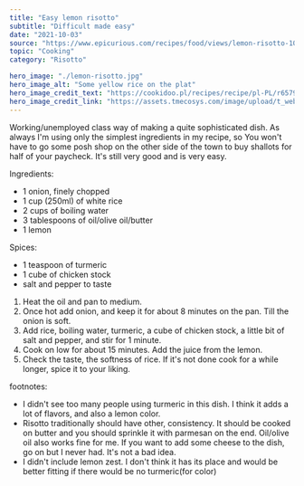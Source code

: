 ---
title: "Easy lemon risotto"
subtitle: "Difficult made easy" 
date: "2021-10-03"
source: "https://www.epicurious.com/recipes/food/views/lemon-risotto-106451"
topic: "Cooking"
category: "Risotto"

hero_image: "./lemon-risotto.jpg"
hero_image_alt: "Some yellow rice on the plat"
hero_image_credit_text: "https://cookidoo.pl/recipes/recipe/pl-PL/r657982"
hero_image_credit_link: "https://assets.tmecosys.com/image/upload/t_web667x528/img/recipe/ras/Assets/b5e40dc1-9432-4211-9752-cf4c14cfd31b/Derivates/29d601b4-9a3c-485f-ba6f-0e14b6016187.jpg"
---

Working/unemployed class way of making a quite sophisticated dish. As always I'm using only the simplest ingredients in my recipe, so You won't have to go some posh shop on the other side of the town to buy shallots for half of your paycheck. It's still
very good and is very easy.

Ingredients:

- 1 onion, finely chopped
- 1 cup (250ml) of white rice
- 2 cups of boiling water
- 3 tablespoons of oil/olive oil/butter
- 1 lemon

Spices:
- 1 teaspoon of turmeric
- 1 cube of chicken stock
- salt and pepper to taste

1. Heat the oil and pan to medium.
2. Once hot add onion, and keep it for about 8 minutes on the pan. Till
the onion is soft.
3. Add rice, boiling water, turmeric, a cube of chicken stock, a little bit
of salt and pepper, and stir for 1 minute.
4. Cook on low for about 15 minutes. Add the juice from the lemon.
5. Check the taste, the softness of rice. If it's not done cook for a while
longer, spice it to your liking.

footnotes:
- I didn't see too many people using turmeric in this dish. I think it adds
a lot of flavors, and also a lemon color.
- Risotto traditionally should have other, consistency. It should be cooked on butter
and you should sprinkle it with parmesan on the end. Oil/olive oil also
works fine for me. If you want to add some cheese to the dish, go on but 
I never had. It's not a bad idea.
- I didn't include lemon zest. I don't think it has its place and would be better
fitting if there would be no turmeric(for color)
